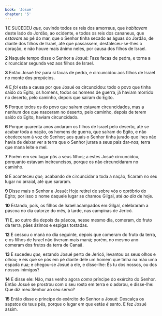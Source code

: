 ```yaml
---
book: 'Josué'
chapter: '5'
---
```


**1** E SUCEDEU _que,_ ouvindo todos os reis dos amorreus, que _habitavam_ deste lado do Jordão, ao ocidente, e todos os reis dos cananeus, que _estavam_ ao pé do mar, que o Senhor tinha secado as águas do Jordão, de diante dos filhos de Israel, até que passassem, desfaleceu-se-lhes o coração, e não houve mais ânimo neles, por causa dos filhos de Israel.

**2** Naquele tempo disse o Senhor a Josué: Faze facas de pedra, e torna a circuncidar segunda vez aos filhos de Israel.

**3** Então Josué fez para si facas de pedra, e circuncidou aos filhos de Israel no monte dos prepúcios.

**4** E _foi_ esta a causa por que Josué os circuncidou: todo o povo que tinha saído do Egito, os homens, todos os homens de guerra, já haviam morrido no deserto, pelo caminho, depois que saíram do Egito.

**5** Porque todos os do povo que saíram estavam circuncidados, mas a nenhum dos que nasceram no deserto, pelo caminho, depois de terem saído do Egito, haviam circuncidado.

**6** Porque quarenta anos andaram os filhos de Israel pelo deserto, até se acabar toda a nação, os homens de guerra, que saíram do Egito, e não obedeceram à voz do Senhor; aos quais o Senhor tinha jurado que lhes não havia de deixar ver a terra que o Senhor jurara a seus pais dar-nos; terra que mana leite e mel.

**7** Porém em seu lugar pôs a seus filhos; a estes Josué circuncidou, porquanto estavam incircuncisos, porque os não circuncidaram no caminho.

**8** E aconteceu _que,_ acabando de circuncidar a toda a nação, ficaram no seu lugar no arraial, até que sararam.

**9** Disse mais o Senhor a Josué: Hoje retirei de sobre vós o opróbrio do Egito; por isso o nome daquele lugar se chamou Gilgal, até _ao dia_ de hoje.

**10** Estando, pois, os filhos de Israel acampados em Gilgal, celebraram a páscoa no dia catorze do mês, à tarde, nas campinas de Jericó.

**11** E, ao outro dia depois da páscoa, nesse mesmo dia, comeram, do fruto da terra, pães ázimos e espigas tostadas.

**12** E cessou o maná no dia seguinte, depois que comeram do fruto da terra, e os filhos de Israel não tiveram mais maná; porém, no mesmo ano comeram dos frutos da terra de Canaã.

**13** E sucedeu _que,_ estando Josué perto de Jericó, levantou os seus olhos e olhou; e eis que se pôs em pé diante dele um homem que tinha na mão uma espada nua; e chegou-se Josué a ele, e disse-lhe: És tu dos nossos, ou dos nossos inimigos?

**14** E disse ele: Não, mas venho agora _como_ príncipe do exército do Senhor. Então Josué se prostrou com o seu rosto em terra e o adorou, e disse-lhe: Que diz meu Senhor ao seu servo?

**15** Então disse o príncipe do exército do Senhor a Josué: Descalça os sapatos de teus pés, porque o lugar em que estás _é_ santo. E fez Josué assim.
